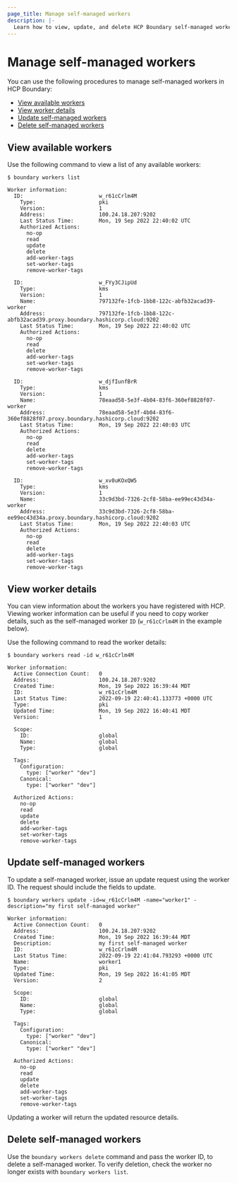 ```yaml
---
page_title: Manage self-managed workers
description: |-
  Learn how to view, update, and delete HCP Boundary self-managed workers to manage secure connections to your private endpoints without exposing your network.
---
```


# Manage self-managed workers

You can use the following procedures to manage self-managed workers in HCP Boundary:

- [View available workers](#view-available-workers)
- [View worker details](#view-worker-details)
- [Update self-managed workers](#update-self-managed-workers)
- [Delete self-managed workers](#delete-self-managed-workers)

## View available workers

Use the following command to view a list of any available workers:

<CodeBlockConfig highlight="1-16">

```shell-session
$ boundary workers list

Worker information:
  ID:                        w_r61cCrlm4M
    Type:                    pki
    Version:                 1
    Address:                 100.24.18.207:9202
    Last Status Time:        Mon, 19 Sep 2022 22:40:02 UTC
    Authorized Actions:
      no-op
      read
      update
      delete
      add-worker-tags
      set-worker-tags
      remove-worker-tags

  ID:                        w_FYy3CJipUd
    Type:                    kms
    Version:                 1
    Name:                    797132fe-1fcb-1bb8-122c-abfb32acad39-worker
    Address:                 797132fe-1fcb-1bb8-122c-abfb32acad39.proxy.boundary.hashicorp.cloud:9202
    Last Status Time:        Mon, 19 Sep 2022 22:40:02 UTC
    Authorized Actions:
      no-op
      read
      delete
      add-worker-tags
      set-worker-tags
      remove-worker-tags

  ID:                        w_djfIunfBrR
    Type:                    kms
    Version:                 1
    Name:                    78eaad58-5e3f-4b04-83f6-360ef8828f07-worker
    Address:                 78eaad58-5e3f-4b04-83f6-360ef8828f07.proxy.boundary.hashicorp.cloud:9202
    Last Status Time:        Mon, 19 Sep 2022 22:40:03 UTC
    Authorized Actions:
      no-op
      read
      delete
      add-worker-tags
      set-worker-tags
      remove-worker-tags

  ID:                        w_xv0uKOxQW5
    Type:                    kms
    Version:                 1
    Name:                    33c9d3bd-7326-2cf8-58ba-ee99ec43d34a-worker
    Address:                 33c9d3bd-7326-2cf8-58ba-ee99ec43d34a.proxy.boundary.hashicorp.cloud:9202
    Last Status Time:        Mon, 19 Sep 2022 22:40:03 UTC
    Authorized Actions:
      no-op
      read
      delete
      add-worker-tags
      set-worker-tags
      remove-worker-tags
```

</CodeBlockConfig>

## View worker details

You can view information about the workers you have registered with HCP.
Viewing worker information can be useful if you need to copy worker details, such as the self-managed worker `ID` (`w_r61cCrlm4M` in the example below).

Use the following command to read the worker details:

```shell-session
$ boundary workers read -id w_r61cCrlm4M

Worker information:
  Active Connection Count:   0
  Address:                   100.24.18.207:9202
  Created Time:              Mon, 19 Sep 2022 16:39:44 MDT
  ID:                        w_r61cCrlm4M
  Last Status Time:          2022-09-19 22:40:41.133773 +0000 UTC
  Type:                      pki
  Updated Time:              Mon, 19 Sep 2022 16:40:41 MDT
  Version:                   1

  Scope:
    ID:                      global
    Name:                    global
    Type:                    global

  Tags:
    Configuration:
      type: ["worker" "dev"]
    Canonical:
      type: ["worker" "dev"]

  Authorized Actions:
    no-op
    read
    update
    delete
    add-worker-tags
    set-worker-tags
    remove-worker-tags
```

## Update self-managed workers

To update a self-managed worker, issue an update request using the worker ID.
The request should include the fields to update.

```shell-session
$ boundary workers update -id=w_r61cCrlm4M -name="worker1" -description="my first self-managed worker"

Worker information:
  Active Connection Count:   0
  Address:                   100.24.18.207:9202
  Created Time:              Mon, 19 Sep 2022 16:39:44 MDT
  Description:               my first self-managed worker
  ID:                        w_r61cCrlm4M
  Last Status Time:          2022-09-19 22:41:04.793293 +0000 UTC
  Name:                      worker1
  Type:                      pki
  Updated Time:              Mon, 19 Sep 2022 16:41:05 MDT
  Version:                   2

  Scope:
    ID:                      global
    Name:                    global
    Type:                    global

  Tags:
    Configuration:
      type: ["worker" "dev"]
    Canonical:
      type: ["worker" "dev"]

  Authorized Actions:
    no-op
    read
    update
    delete
    add-worker-tags
    set-worker-tags
    remove-worker-tags
```

Updating a worker will return the updated resource details.

## Delete self-managed workers

Use the `boundary workers delete` command and pass the worker ID, to delete a self-managed worker.
To verify deletion, check the worker no longer exists with `boundary workers list`.